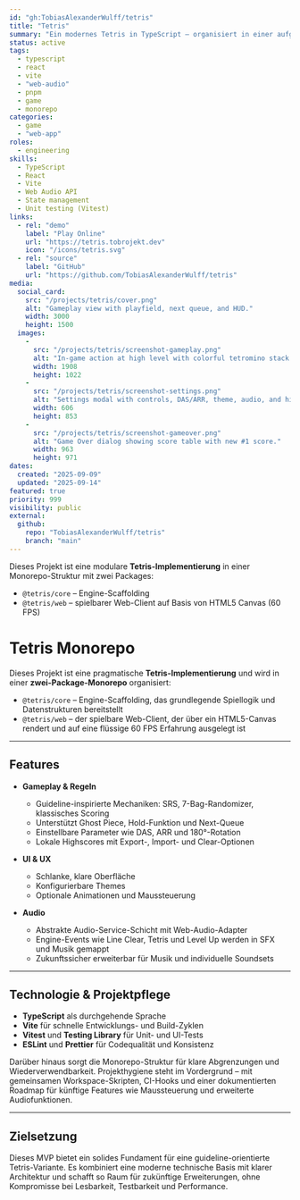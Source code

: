 ```yaml
---
id: "gh:TobiasAlexanderWulff/tetris"
title: "Tetris"
summary: "Ein modernes Tetris in TypeScript – organisiert in einer aufgeräumten Monorepo: leichte Core-Engine plus schneller Vite + React Web-Client mit anpassbaren Controls, Audio und lokalen Highscores."
status: active
tags: 
  - typescript
  - react
  - vite
  - "web-audio"
  - pnpm
  - game
  - monorepo
categories: 
  - game
  - "web-app"
roles: 
  - engineering
skills: 
  - TypeScript
  - React
  - Vite
  - Web Audio API
  - State management
  - Unit testing (Vitest)
links:
  - rel: "demo"
    label: "Play Online"
    url: "https://tetris.tobrojekt.dev"
    icon: "/icons/tetris.svg"
  - rel: "source"
    label: "GitHub"
    url: "https://github.com/TobiasAlexanderWulff/tetris"
media: 
  social_card: 
    src: "/projects/tetris/cover.png"
    alt: "Gameplay view with playfield, next queue, and HUD."
    width: 3000
    height: 1500
  images: 
    - 
      src: "/projects/tetris/screenshot-gameplay.png"
      alt: "In-game action at high level with colorful tetromino stack."
      width: 1908
      height: 1022
    - 
      src: "/projects/tetris/screenshot-settings.png"
      alt: "Settings modal with controls, DAS/ARR, theme, audio, and highscores actions."
      width: 606
      height: 853
    - 
      src: "/projects/tetris/screenshot-gameover.png"
      alt: "Game Over dialog showing score table with new #1 score."
      width: 963
      height: 971
dates: 
  created: "2025-09-09"
  updated: "2025-09-14"
featured: true
priority: 999
visibility: public
external: 
  github: 
    repo: "TobiasAlexanderWulff/tetris"
    branch: "main"
---
```


Dieses Projekt ist eine modulare **Tetris-Implementierung** in einer Monorepo-Struktur mit zwei Packages:  
- `@tetris/core` – Engine-Scaffolding  
- `@tetris/web` – spielbarer Web-Client auf Basis von HTML5 Canvas (60 FPS)  

# Tetris Monorepo

Dieses Projekt ist eine pragmatische **Tetris-Implementierung** und wird in einer **zwei-Package-Monorepo** organisiert:

- `@tetris/core` – Engine-Scaffolding, das grundlegende Spiellogik und Datenstrukturen bereitstellt  
- `@tetris/web` – der spielbare Web-Client, der über ein HTML5-Canvas rendert und auf eine flüssige 60 FPS Erfahrung ausgelegt ist  

---

## Features

- **Gameplay & Regeln**  
  - Guideline-inspirierte Mechaniken: SRS, 7-Bag-Randomizer, klassisches Scoring  
  - Unterstützt Ghost Piece, Hold-Funktion und Next-Queue  
  - Einstellbare Parameter wie DAS, ARR und 180°-Rotation  
  - Lokale Highscores mit Export-, Import- und Clear-Optionen  

- **UI & UX**  
  - Schlanke, klare Oberfläche  
  - Konfigurierbare Themes  
  - Optionale Animationen und Maussteuerung  

- **Audio**  
  - Abstrakte Audio-Service-Schicht mit Web-Audio-Adapter  
  - Engine-Events wie Line Clear, Tetris und Level Up werden in SFX und Musik gemappt  
  - Zukunftssicher erweiterbar für Musik und individuelle Soundsets  

---

## Technologie & Projektpflege

- **TypeScript** als durchgehende Sprache  
- **Vite** für schnelle Entwicklungs- und Build-Zyklen  
- **Vitest** und **Testing Library** für Unit- und UI-Tests  
- **ESLint** und **Prettier** für Codequalität und Konsistenz  

Darüber hinaus sorgt die Monorepo-Struktur für klare Abgrenzungen und Wiederverwendbarkeit. Projekt­hygiene steht im Vordergrund – mit gemeinsamen Workspace-Skripten, CI-Hooks und einer dokumentierten Roadmap für künftige Features wie Maussteuerung und erweiterte Audiofunktionen.  

---

## Zielsetzung

Dieses MVP bietet ein solides Fundament für eine guideline-orientierte Tetris-Variante. Es kombiniert eine moderne technische Basis mit klarer Architektur und schafft so Raum für zukünftige Erweiterungen, ohne Kompromisse bei Lesbarkeit, Testbarkeit und Performance.
